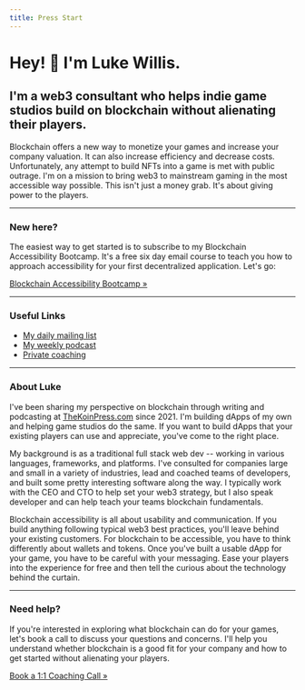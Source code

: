 ```yaml
---
title: Press Start
---
```

# Hey! 👋 I'm Luke Willis.

## I'm a web3 consultant who helps indie game studios build on blockchain without alienating their players.

Blockchain offers a new way to monetize your games and increase your company valuation. It can also increase efficiency and decrease costs. Unfortunately, any attempt to build NFTs into a game is met with public outrage. I'm on a mission to bring web3 to mainstream gaming in the most accessible way possible. This isn't just a money grab. It's about giving power to the players.

<hr />

### New here? 

The easiest way to get started is to subscribe to my Blockchain Accessibility Bootcamp. It's a free six day email course to teach you how to approach accessibility for your first decentralized application. Let's go:

<a className="cta" href="//thekoinpress.com/bab">Blockchain Accessibility Bootcamp »</a>

<hr />

### Useful Links

 - [My daily mailing list](//thekoinpress.com)
 - [My weekly podcast](//podcast.thekoinpress.com)
 - [Private coaching](/call)

<hr />

### About Luke

I've been sharing my perspective on blockchain through writing and podcasting at <a href="//thekoinpress.com">TheKoinPress.com</a> since 2021. I'm building dApps of my own and helping game studios do the same. If you want to build dApps that your existing players can use and appreciate, you've come to the right place.

My background is as a traditional full stack web dev -- working in various languages, frameworks, and platforms. I've consulted for companies large and small in a variety of industries, lead and coached teams of developers, and built some pretty interesting software along the way. I typically work with the CEO and CTO to help set your web3 strategy, but I also speak developer and can help teach your teams blockchain fundamentals.

Blockchain accessibility is all about usability and communication. If you build anything following typical web3 best practices, you'll leave behind your existing customers. For blockchain to be accessible, you have to think differently about wallets and tokens. Once you've built a usable dApp for your game, you have to be careful with your messaging. Ease your players into the experience for free and then tell the curious about the technology behind the curtain.

<hr />

### Need help?

If you're interested in exploring what blockchain can do for your games, let's book a call to discuss your questions and concerns. I'll help you understand whether blockchain is a good fit for your company and how to get started without alienating your players.

<a className="cta" href="/call">Book a 1:1 Coaching Call »</a>

